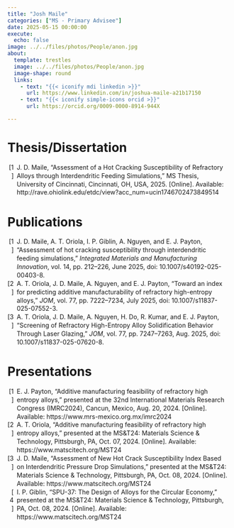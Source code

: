 ```yaml
---
title: "Josh Maile"
categories: ["MS - Primary Advisee"]
date: 2025-05-15 00:00:00
execute:
  echo: false
image: ../../files/photos/People/anon.jpg
about:
  template: trestles
  image: ../../files/photos/People/anon.jpg
  image-shape: round
  links:
    - text: "{{< iconify mdi linkedin >}}"
      url: https://www.linkedin.com/in/joshua-maile-a21b17150
    - text: "{{< iconify simple-icons orcid >}}"
      url: https://orcid.org/0009-0000-8914-944X

---
```



# Thesis/Dissertation

```{=html}
<?xml version="1.0"?>
<div class="csl-bib-body" style="line-height: 1.35; ">
  <div class="csl-entry" style="clear: left; ">
    <div class="csl-left-margin" style="float: left; padding-right: 0.5em; text-align: right; width: 1em;">[1]</div><div class="csl-right-inline" style="margin: 0 .4em 0 1.5em;">J. D. Maile, &#x201C;Assessment of a Hot Cracking Susceptibility of Refractory Alloys through Interdendritic Feeding Simulations,&#x201D; MS Thesis, University of Cincinnati, Cincinnati, OH, USA, 2025. [Online]. Available: http://rave.ohiolink.edu/etdc/view?acc_num=ucin1746702473849514</div>
  </div>
</div>
```

# Publications

```{=html}
<?xml version="1.0"?>
<div class="csl-bib-body" style="line-height: 1.35; ">
  <div class="csl-entry" style="clear: left; ">
    <div class="csl-left-margin" style="float: left; padding-right: 0.5em; text-align: right; width: 1em;">[1]</div><div class="csl-right-inline" style="margin: 0 .4em 0 1.5em;">J. D. Maile, A. T. Oriola, I. P. Giblin, A. Nguyen, and E. J. Payton, &#x201C;Assessment of hot cracking susceptibility through interdendritic feeding simulations,&#x201D; <i>Integrated Materials and Manufacturing Innovation</i>, vol. 14, pp. 212&#x2013;226, June 2025, doi: 10.1007/s40192-025-00403-8.</div>
  </div>
  <div class="csl-entry" style="clear: left; ">
    <div class="csl-left-margin" style="float: left; padding-right: 0.5em; text-align: right; width: 1em;">[2]</div><div class="csl-right-inline" style="margin: 0 .4em 0 1.5em;">A. T. Oriola, J. D. Maile, A. Nguyen, and E. J. Payton, &#x201C;Toward an index for predicting additive manufacturability of refractory high-entropy alloys,&#x201D; <i>JOM</i>, vol. 77, pp. 7222&#x2013;7234, July 2025, doi: 10.1007/s11837-025-07552-3.</div>
  </div>
  <div class="csl-entry" style="clear: left; ">
    <div class="csl-left-margin" style="float: left; padding-right: 0.5em; text-align: right; width: 1em;">[3]</div><div class="csl-right-inline" style="margin: 0 .4em 0 1.5em;">A. T. Oriola, J. D. Maile, A. Nguyen, H. Do, R. Kumar, and E. J. Payton, &#x201C;Screening of Refractory High-Entropy Alloy Solidification Behavior Through Laser Glazing,&#x201D; <i>JOM</i>, vol. 77, pp. 7247&#x2013;7263, Aug. 2025, doi: 10.1007/s11837-025-07620-8.</div>
  </div>
</div>
```

# Presentations

```{=html}
<?xml version="1.0"?>
<div class="csl-bib-body" style="line-height: 1.35; ">
  <div class="csl-entry" style="clear: left; ">
    <div class="csl-left-margin" style="float: left; padding-right: 0.5em; text-align: right; width: 1em;">[1]</div><div class="csl-right-inline" style="margin: 0 .4em 0 1.5em;">E. J. Payton, &#x201C;Additive manufacturing feasibility of refractory high entropy alloys,&#x201D; presented at the 32nd International Materials Research Congress (IMRC2024), Cancun, Mexico, Aug. 20, 2024. [Online]. Available: https://www.mrs-mexico.org.mx/imrc2024</div>
  </div>
  <div class="csl-entry" style="clear: left; ">
    <div class="csl-left-margin" style="float: left; padding-right: 0.5em; text-align: right; width: 1em;">[2]</div><div class="csl-right-inline" style="margin: 0 .4em 0 1.5em;">A. T. Oriola, &#x201C;Additive manufacturing feasibility of refractory high entropy alloys,&#x201D; presented at the MS&amp;T24: Materials Science &amp; Technology, Pittsburgh, PA, Oct. 07, 2024. [Online]. Available: https://www.matscitech.org/MST24</div>
  </div>
  <div class="csl-entry" style="clear: left; ">
    <div class="csl-left-margin" style="float: left; padding-right: 0.5em; text-align: right; width: 1em;">[3]</div><div class="csl-right-inline" style="margin: 0 .4em 0 1.5em;">J. D. Maile, &#x201C;Assessment of New Hot Crack Susceptibility Index Based on Interdendritic Pressure Drop Simulations,&#x201D; presented at the MS&amp;T24: Materials Science &amp; Technology, Pittsburgh, PA, Oct. 08, 2024. [Online]. Available: https://www.matscitech.org/MST24</div>
  </div>
  <div class="csl-entry" style="clear: left; ">
    <div class="csl-left-margin" style="float: left; padding-right: 0.5em; text-align: right; width: 1em;">[4]</div><div class="csl-right-inline" style="margin: 0 .4em 0 1.5em;">I. P. Giblin, &#x201C;SPU-37: The Design of Alloys for the Circular Economy,&#x201D; presented at the MS&amp;T24: Materials Science &amp; Technology, Pittsburgh, PA, Oct. 08, 2024. [Online]. Available: https://www.matscitech.org/MST24</div>
  </div>
</div>
```


